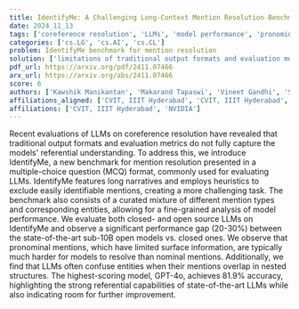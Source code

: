 ```yaml
---
title: IdentifyMe: A Challenging Long-Context Mention Resolution Benchmark
date: 2024_11_13
tags: ['coreference resolution', 'LLMs', 'model performance', 'pronominal mentions', 'nominal mentions', 'multiple-choice question format', 'nested structures', 'long narratives', 'mention resolution', 'evaluation metrics']
categories: ['cs.LG', 'cs.AI', 'cs.CL']
problem: IdentifyMe benchmark for mention resolution
solution: ['limitations of traditional output formats and evaluation metrics in capturing referential understanding']
pdf_url: https://arxiv.org/pdf/2411.07466
arx_url: https://arxiv.org/abs/2411.07466
score: 6
authors: ['Kawshik Manikantan', 'Makarand Tapaswi', 'Vineet Gandhi', 'Shubham Toshniwal']
affiliations_aligned: ['CVIT, IIIT Hyderabad', 'CVIT, IIIT Hyderabad', 'CVIT, IIIT Hyderabad', 'NVIDIA']
affiliations: ['CVIT, IIIT Hyderabad', 'NVIDIA']
---
```



Recent evaluations of LLMs on coreference resolution have revealed that traditional output formats and evaluation metrics do not fully capture the models' referential understanding. To address this, we introduce IdentifyMe, a new benchmark for mention resolution presented in a multiple-choice question (MCQ) format, commonly used for evaluating LLMs. IdentifyMe features long narratives and employs heuristics to exclude easily identifiable mentions, creating a more challenging task. The benchmark also consists of a curated mixture of different mention types and corresponding entities, allowing for a fine-grained analysis of model performance. We evaluate both closed- and open source LLMs on IdentifyMe and observe a significant performance gap (20-30%) between the state-of-the-art sub-10B open models vs. closed ones. We observe that pronominal mentions, which have limited surface information, are typically much harder for models to resolve than nominal mentions. Additionally, we find that LLMs often confuse entities when their mentions overlap in nested structures. The highest-scoring model, GPT-4o, achieves 81.9% accuracy, highlighting the strong referential capabilities of state-of-the-art LLMs while also indicating room for further improvement.